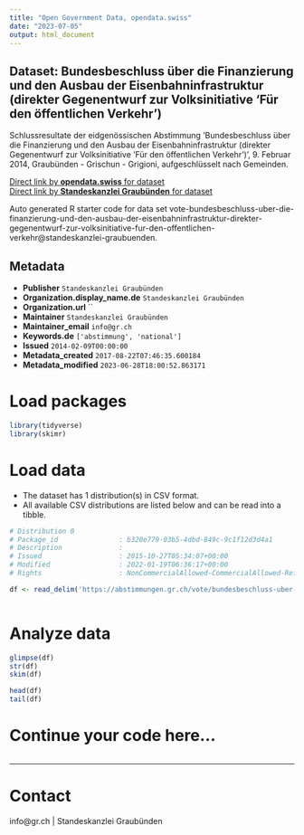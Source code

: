 ```yaml
---
title: "Open Government Data, opendata.swiss"
date: "2023-07-05"
output: html_document
---
```


## Dataset: Bundesbeschluss über die Finanzierung und den Ausbau der Eisenbahninfrastruktur (direkter Gegenentwurf zur Volksinitiative 'Für den öffentlichen Verkehr')

Schlussresultate der eidgenössischen Abstimmung 'Bundesbeschluss über die Finanzierung und den Ausbau der Eisenbahninfrastruktur (direkter Gegenentwurf zur Volksinitiative 'Für den öffentlichen Verkehr')', 9. Februar 2014, Graubünden - Grischun - Grigioni, aufgeschlüsselt nach Gemeinden.

[Direct link by **opendata.swiss** for dataset](https://opendata.swiss/de/dataset/bundesbeschluss-uber-die-finanzierung-und-den-ausbau-der-eisenbahninfrastruktur-direkter-gegene)<br>
[Direct link by **Standeskanzlei Graubünden** for dataset](https://abstimmungen.gr.ch/vote/bundesbeschluss-uber-die-finanzierung-und-den-ausbau-der-eisenbahninfrastruktur-direkter-gegenentwurf-zur-volksinitiative-fur-den-offentlichen-verkehr/data)

Auto generated R starter code for data set vote-bundesbeschluss-uber-die-finanzierung-und-den-ausbau-der-eisenbahninfrastruktur-direkter-gegenentwurf-zur-volksinitiative-fur-den-offentlichen-verkehr@standeskanzlei-graubuenden.

## Metadata

- **Publisher** `Standeskanzlei Graubünden`
- **Organization.display_name.de** `Standeskanzlei Graubünden`
- **Organization.url** ``
- **Maintainer** `Standeskanzlei Graubünden`
- **Maintainer_email** `info@gr.ch`
- **Keywords.de** `['abstimmung', 'national']`
- **Issued** `2014-02-09T00:00:00`
- **Metadata_created** `2017-08-22T07:46:35.600184`
- **Metadata_modified** `2023-06-28T18:00:52.863171`


# Load packages

```r

library(tidyverse)
library(skimr)

```

# Load data

-   The dataset has 1 distribution(s) in CSV format.
-   All available CSV distributions are listed below and can be read into a tibble.

```r

# Distribution 0
# Package_id               : b320e779-03b5-4dbd-849c-9c1f12d3d4a1
# Description              : 
# Issued                   : 2015-10-27T05:34:07+00:00
# Modified                 : 2022-01-19T06:36:17+00:00
# Rights                   : NonCommercialAllowed-CommercialAllowed-ReferenceRequired

df <- read_delim('https://abstimmungen.gr.ch/vote/bundesbeschluss-uber-die-finanzierung-und-den-ausbau-der-eisenbahninfrastruktur-direkter-gegenentwurf-zur-volksinitiative-fur-den-offentlichen-verkehr/data-csv')



```

# Analyze data

```r

glimpse(df)
str(df)
skim(df)

head(df)
tail(df)

```

# Continue your code here...

```r

```

------------------------------------------------------------------------

# Contact

info@gr.ch | Standeskanzlei Graubünden
